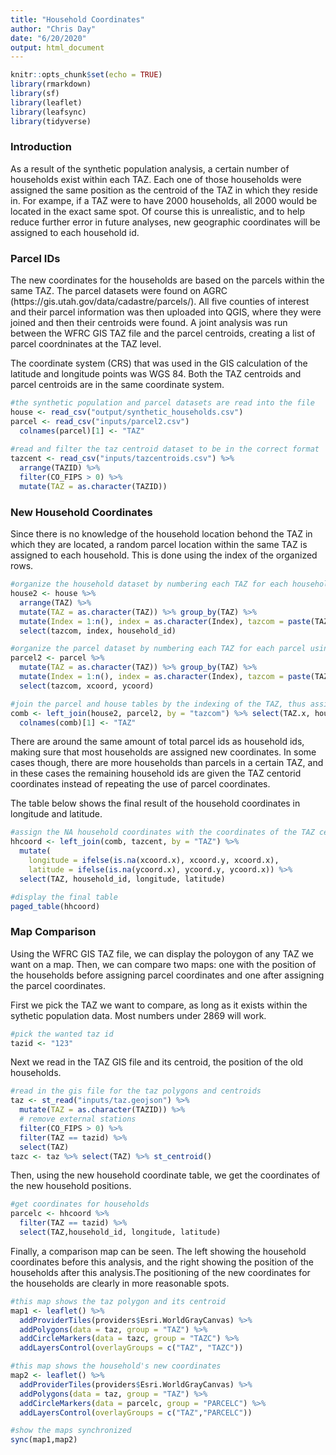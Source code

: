 ```yaml
---
title: "Household Coordinates"
author: "Chris Day"
date: "6/20/2020"
output: html_document
---
```


```r
knitr::opts_chunk$set(echo = TRUE)
library(rmarkdown)
library(sf)
library(leaflet)
library(leafsync)
library(tidyverse)
```


### Introduction
As a result of the synthetic population analysis, a certain number of households exist within each TAZ. Each one of those households were assigned the same position as the centroid of the TAZ in which they reside in. For exampe, if a TAZ were to have 2000 households, all 2000 would be located in the exact same spot. Of course this is unrealistic, and to help reduce further error in future analyses, new geographic coordinates will be assigned to each household id.


### Parcel IDs
The new coordinates for the households are based on the parcels within the same TAZ. The parcel datasets were found on AGRC (https://gis.utah.gov/data/cadastre/parcels/). All five counties of interest and their parcel information was then uploaded into QGIS, where they were joined and then their centroids were found. A joint analysis was run between the WFRC GIS TAZ file and the parcel centroids, creating a list of parcel coordninates at the TAZ level.

The coordinate system (CRS) that was used in the GIS calculation of the latitude and longitude points was WGS 84. Both the TAZ centroids and parcel centroids are in the same coordinate system.

```r
#the synthetic population and parcel datasets are read into the file
house <- read_csv("output/synthetic_households.csv") 
parcel <- read_csv("inputs/parcel2.csv")
  colnames(parcel)[1] <- "TAZ"
  
#read and filter the taz centroid dataset to be in the correct format
tazcent <- read_csv("inputs/tazcentroids.csv") %>%
  arrange(TAZID) %>%
  filter(CO_FIPS > 0) %>%
  mutate(TAZ = as.character(TAZID))
```

### New Household Coordinates
Since there is no knowledge of the household location behond the TAZ in which they are located, a random parcel location within the same TAZ is assigned to each household. This is done using the index of the organized rows. 

```r
#organize the household dataset by numbering each TAZ for each household using Index
house2 <- house %>%
  arrange(TAZ) %>% 
  mutate(TAZ = as.character(TAZ)) %>% group_by(TAZ) %>%
  mutate(Index = 1:n(), index = as.character(Index), tazcom = paste(TAZ, index)) %>%
  select(tazcom, index, household_id)

#organize the parcel dataset by numbering each TAZ for each parcel using Index
parcel2 <- parcel %>%
  mutate(TAZ = as.character(TAZ)) %>% group_by(TAZ) %>%
  mutate(Index = 1:n(), index = as.character(Index), tazcom = paste(TAZ, index)) %>%
  select(tazcom, xcoord, ycoord)

#join the parcel and house tables by the indexing of the TAZ, thus assigning coordinates to the households
comb <- left_join(house2, parcel2, by = "tazcom") %>% select(TAZ.x, household_id, xcoord, ycoord)
  colnames(comb)[1] <- "TAZ"
```

There are around the same amount of total parcel ids as household ids, making sure that most households are assigned new coordinates. In some cases though, there are more households than parcels in a certain TAZ, and in these cases the remaining household ids are given the TAZ centorid coordinates instead of repeating the use of parcel coordinates. 

The table below shows the final result of the household coordinates in longitude and latitude.

```r
#assign the NA household coordinates with the coordinates of the TAZ centroid
hhcoord <- left_join(comb, tazcent, by = "TAZ") %>%
  mutate(
    longitude = ifelse(is.na(xcoord.x), xcoord.y, xcoord.x),
    latitude = ifelse(is.na(ycoord.x), ycoord.y, ycoord.x)) %>%
  select(TAZ, household_id, longitude, latitude)

#display the final table
paged_table(hhcoord)
```

### Map Comparison
Using the WFRC GIS TAZ file, we can display the poloygon of any TAZ we want on a map. Then, we can compare two maps: one with the position of the households before assigning parcel coordinates and one after assigning the parcel coordinates. 

First we pick the TAZ we want to compare, as long as it exists within the sythetic population data. Most numbers under 2869 will work. 

```r
#pick the wanted taz id
tazid <- "123"
```

Next we read in the TAZ GIS file and its centroid, the position of the old households.
```r
#read in the gis file for the taz polygons and centroids
taz <- st_read("inputs/taz.geojson") %>% 
  mutate(TAZ = as.character(TAZID)) %>%
  # remove external stations
  filter(CO_FIPS > 0) %>%
  filter(TAZ == tazid) %>%
  select(TAZ)
tazc <- taz %>% select(TAZ) %>% st_centroid()
```

Then, using the new household coordinate table, we get the coordinates of the new household positions.
```r
#get coordinates for households
parcelc <- hhcoord %>%
  filter(TAZ == tazid) %>%
  select(TAZ,household_id, longitude, latitude)
```

Finally, a comparison map can be seen. The left showing the household coordinates before this analysis, and the right showing the position of the households after this analysis.The positioning of the new coordinates for the households are clearly in more reasonable spots.

```r
#this map shows the taz polygon and its centroid
map1 <- leaflet() %>%
  addProviderTiles(providers$Esri.WorldGrayCanvas) %>%
  addPolygons(data = taz, group = "TAZ") %>%
  addCircleMarkers(data = tazc, group = "TAZC") %>%
  addLayersControl(overlayGroups = c("TAZ", "TAZC"))

#this map shows the household's new coordinates
map2 <- leaflet() %>%
  addProviderTiles(providers$Esri.WorldGrayCanvas) %>%
  addPolygons(data = taz, group = "TAZ") %>%
  addCircleMarkers(data = parcelc, group = "PARCELC") %>%
  addLayersControl(overlayGroups = c("TAZ","PARCELC"))

#show the maps synchronized
sync(map1,map2)
```




